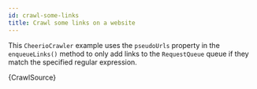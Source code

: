 ```yaml
---
id: crawl-some-links
title: Crawl some links on a website
---
```



This <CrawleeApiLink to="cheerio-crawler/class/CheerioCrawler">`CheerioCrawler`</CrawleeApiLink> example uses the <CrawleeApiLink to="core/class/PseudoUrl">`pseudoUrls`</CrawleeApiLink> property in the <CrawleeApiLink to="cheerio-crawler/interface/CheerioRequestHandlerInputs#enqueueLinks">`enqueueLinks()`</CrawleeApiLink> method to only add links to the <ApiLink to="apify/class/RequestQueue">`RequestQueue`</ApiLink> queue if they match the specified regular expression.

<CodeBlock className="language-js">{CrawlSource}</CodeBlock>
